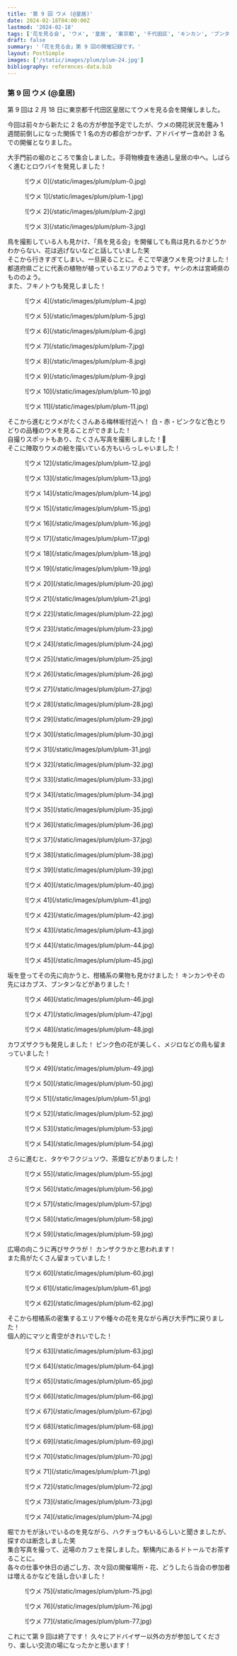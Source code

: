 ```yaml
---
title: '第 9 回 ウメ (@皇居)'
date: 2024-02-18T04:00:00Z
lastmod: '2024-02-18'
tags: ['花を見る会', 'ウメ', '皇居', '東京都', '千代田区', 'キンカン', 'ブンタン', 'カブス', '鳥', 'メジロ']
draft: false
summary: '「花を見る会」第 9 回の開催記録です。'
layout: PostSimple
images: ['/static/images/plum/plum-24.jpg']
bibliography: references-data.bib
---
```


### 第 9 回 ウメ (@皇居)

第 9 回は 2 月 18 日に東京都千代田区皇居にてウメを見る会を開催しました。

今回は前々から新たに 2 名の方が参加予定でしたが、ウメの開花状況を鑑み 1 週間前倒しになった関係で 1 名の方の都合がつかず、アドバイザー含め計 3 名での開催となりました。

大手門前の堀のところで集合しました。手荷物検査を通過し皇居の中へ。しばらく進むとロウバイを発見しました！

<div className="-mx-2 flex flex-wrap overflow-hidden xl:-mx-2">
  <figure className="my-1 w-full overflow-hidden px-2 xl:my-1 xl:w-1/2 xl:px-2">
    ![ウメ 0](/static/images/plum/plum-0.jpg)
  </figure>
  <figure className="my-1 w-full overflow-hidden px-2 xl:my-1 xl:w-1/2 xl:px-2">
    ![ウメ 1](/static/images/plum/plum-1.jpg)
  </figure>
  <figure className="my-1 w-full overflow-hidden px-2 xl:my-1 xl:w-1/2 xl:px-2">
    ![ウメ 2](/static/images/plum/plum-2.jpg)
  </figure>
  <figure className="my-1 w-full overflow-hidden px-2 xl:my-1 xl:w-1/2 xl:px-2">
    ![ウメ 3](/static/images/plum/plum-3.jpg)
  </figure>
</div>

鳥を撮影している人も見かけ、「鳥を見る会」を開催しても鳥は見れるかどうかわからない、花は逃げないなどと話していました笑 <br />
そこから行きすぎてしまい、一旦戻ることに。そこで早速ウメを見つけました！<br />
都道府県ごとに代表の植物が植っているエリアのようです。ヤシの木は宮崎県のもののよう。<br />
また、フキノトウも発見しました！

<div className="-mx-2 flex flex-wrap overflow-hidden xl:-mx-2">
  <figure className="my-1 w-full overflow-hidden px-2 xl:my-1 xl:w-1/2 xl:px-2">
    ![ウメ 4](/static/images/plum/plum-4.jpg)
  </figure>
  <figure className="my-1 w-full overflow-hidden px-2 xl:my-1 xl:w-1/2 xl:px-2">
    ![ウメ 5](/static/images/plum/plum-5.jpg)
  </figure>
  <figure className="my-1 w-full overflow-hidden px-2 xl:my-1 xl:w-1/2 xl:px-2">
    ![ウメ 6](/static/images/plum/plum-6.jpg)
  </figure>
  <figure className="my-1 w-full overflow-hidden px-2 xl:my-1 xl:w-1/2 xl:px-2">
    ![ウメ 7](/static/images/plum/plum-7.jpg)
  </figure>
  <figure className="my-1 w-full overflow-hidden px-2 xl:my-1 xl:w-1/2 xl:px-2">
    ![ウメ 8](/static/images/plum/plum-8.jpg)
  </figure>
  <figure className="my-1 w-full overflow-hidden px-2 xl:my-1 xl:w-1/2 xl:px-2">
    ![ウメ 9](/static/images/plum/plum-9.jpg)
  </figure>
  <figure className="my-1 w-full overflow-hidden px-2 xl:my-1 xl:w-1/2 xl:px-2">
    ![ウメ 10](/static/images/plum/plum-10.jpg)
  </figure>
  <figure className="my-1 w-full overflow-hidden px-2 xl:my-1 xl:w-1/2 xl:px-2">
    ![ウメ 11](/static/images/plum/plum-11.jpg)
  </figure>
</div>

そこから進むとウメがたくさんある梅林坂付近へ！ 白・赤・ピンクなど色とりどりの品種のウメを見ることができました！ <br />
自撮りスポットもあり、たくさん写真を撮影しました！📸 <br />
そこに陣取りウメの絵を描いている方もいらっしゃいました！

<div className="-mx-2 flex flex-wrap overflow-hidden xl:-mx-2">
  <figure className="my-1 w-full overflow-hidden px-2 xl:my-1 xl:w-1/2 xl:px-2">
    ![ウメ 12](/static/images/plum/plum-12.jpg)
  </figure>
  <figure className="my-1 w-full overflow-hidden px-2 xl:my-1 xl:w-1/2 xl:px-2">
    ![ウメ 13](/static/images/plum/plum-13.jpg)
  </figure>
  <figure className="my-1 w-full overflow-hidden px-2 xl:my-1 xl:w-1/2 xl:px-2">
    ![ウメ 14](/static/images/plum/plum-14.jpg)
  </figure>
  <figure className="my-1 w-full overflow-hidden px-2 xl:my-1 xl:w-1/2 xl:px-2">
    ![ウメ 15](/static/images/plum/plum-15.jpg)
  </figure>
  <figure className="my-1 w-full overflow-hidden px-2 xl:my-1 xl:w-1/2 xl:px-2">
    ![ウメ 16](/static/images/plum/plum-16.jpg)
  </figure>
  <figure className="my-1 w-full overflow-hidden px-2 xl:my-1 xl:w-1/2 xl:px-2">
    ![ウメ 17](/static/images/plum/plum-17.jpg)
  </figure>
  <figure className="my-1 w-full overflow-hidden px-2 xl:my-1 xl:w-1/2 xl:px-2">
    ![ウメ 18](/static/images/plum/plum-18.jpg)
  </figure>
  <figure className="my-1 w-full overflow-hidden px-2 xl:my-1 xl:w-1/2 xl:px-2">
    ![ウメ 19](/static/images/plum/plum-19.jpg)
  </figure>
  <figure className="my-1 w-full overflow-hidden px-2 xl:my-1 xl:w-1/2 xl:px-2">
    ![ウメ 20](/static/images/plum/plum-20.jpg)
  </figure>
  <figure className="my-1 w-full overflow-hidden px-2 xl:my-1 xl:w-1/2 xl:px-2">
    ![ウメ 21](/static/images/plum/plum-21.jpg)
  </figure>
  <figure className="my-1 w-full overflow-hidden px-2 xl:my-1 xl:w-1/2 xl:px-2">
    ![ウメ 22](/static/images/plum/plum-22.jpg)
  </figure>
  <figure className="my-1 w-full overflow-hidden px-2 xl:my-1 xl:w-1/2 xl:px-2">
    ![ウメ 23](/static/images/plum/plum-23.jpg)
  </figure>
  <figure className="my-1 w-full overflow-hidden px-2 xl:my-1 xl:w-1/2 xl:px-2">
    ![ウメ 24](/static/images/plum/plum-24.jpg)
  </figure>
  <figure className="my-1 w-full overflow-hidden px-2 xl:my-1 xl:w-1/2 xl:px-2">
    ![ウメ 25](/static/images/plum/plum-25.jpg)
  </figure>
  <figure className="my-1 w-full overflow-hidden px-2 xl:my-1 xl:w-1/2 xl:px-2">
    ![ウメ 26](/static/images/plum/plum-26.jpg)
  </figure>
  <figure className="my-1 w-full overflow-hidden px-2 xl:my-1 xl:w-1/2 xl:px-2">
    ![ウメ 27](/static/images/plum/plum-27.jpg)
  </figure>
  <figure className="my-1 w-full overflow-hidden px-2 xl:my-1 xl:w-1/2 xl:px-2">
    ![ウメ 28](/static/images/plum/plum-28.jpg)
  </figure>
  <figure className="my-1 w-full overflow-hidden px-2 xl:my-1 xl:w-1/2 xl:px-2">
    ![ウメ 29](/static/images/plum/plum-29.jpg)
  </figure>
  <figure className="my-1 w-full overflow-hidden px-2 xl:my-1 xl:w-1/2 xl:px-2">
    ![ウメ 30](/static/images/plum/plum-30.jpg)
  </figure>
  <figure className="my-1 w-full overflow-hidden px-2 xl:my-1 xl:w-1/2 xl:px-2">
    ![ウメ 31](/static/images/plum/plum-31.jpg)
  </figure>
  <figure className="my-1 w-full overflow-hidden px-2 xl:my-1 xl:w-1/2 xl:px-2">
    ![ウメ 32](/static/images/plum/plum-32.jpg)
  </figure>
  <figure className="my-1 w-full overflow-hidden px-2 xl:my-1 xl:w-1/2 xl:px-2">
    ![ウメ 33](/static/images/plum/plum-33.jpg)
  </figure>
  <figure className="my-1 w-full overflow-hidden px-2 xl:my-1 xl:w-1/2 xl:px-2">
    ![ウメ 34](/static/images/plum/plum-34.jpg)
  </figure>
  <figure className="my-1 w-full overflow-hidden px-2 xl:my-1 xl:w-1/2 xl:px-2">
    ![ウメ 35](/static/images/plum/plum-35.jpg)
  </figure>
  <figure className="my-1 w-full overflow-hidden px-2 xl:my-1 xl:w-1/2 xl:px-2">
    ![ウメ 36](/static/images/plum/plum-36.jpg)
  </figure>
  <figure className="my-1 w-full overflow-hidden px-2 xl:my-1 xl:w-1/2 xl:px-2">
    ![ウメ 37](/static/images/plum/plum-37.jpg)
  </figure>
  <figure className="my-1 w-full overflow-hidden px-2 xl:my-1 xl:w-1/2 xl:px-2">
    ![ウメ 38](/static/images/plum/plum-38.jpg)
  </figure>
  <figure className="my-1 w-full overflow-hidden px-2 xl:my-1 xl:w-1/2 xl:px-2">
    ![ウメ 39](/static/images/plum/plum-39.jpg)
  </figure>
  <figure className="my-1 w-full overflow-hidden px-2 xl:my-1 xl:w-1/2 xl:px-2">
    ![ウメ 40](/static/images/plum/plum-40.jpg)
  </figure>
  <figure className="my-1 w-full overflow-hidden px-2 xl:my-1 xl:w-1/2 xl:px-2">
    ![ウメ 41](/static/images/plum/plum-41.jpg)
  </figure>
  <figure className="my-1 w-full overflow-hidden px-2 xl:my-1 xl:w-1/2 xl:px-2">
    ![ウメ 42](/static/images/plum/plum-42.jpg)
  </figure>
  <figure className="my-1 w-full overflow-hidden px-2 xl:my-1 xl:w-1/2 xl:px-2">
    ![ウメ 43](/static/images/plum/plum-43.jpg)
  </figure>
  <figure className="my-1 w-full overflow-hidden px-2 xl:my-1 xl:w-1/2 xl:px-2">
    ![ウメ 44](/static/images/plum/plum-44.jpg)
  </figure>
  <figure className="my-1 w-full overflow-hidden px-2 xl:my-1 xl:w-1/2 xl:px-2">
    ![ウメ 45](/static/images/plum/plum-45.jpg)
  </figure>
</div>

坂を登ってその先に向かうと、柑橘系の果物も見かけました！ キンカンやその先にはカブス、ブンタンなどがありました！

<div className="-mx-2 flex flex-wrap overflow-hidden xl:-mx-2">
  <figure className="my-1 w-full overflow-hidden px-2 xl:my-1 xl:w-1/2 xl:px-2">
    ![ウメ 46](/static/images/plum/plum-46.jpg)
  </figure>
  <figure className="my-1 w-full overflow-hidden px-2 xl:my-1 xl:w-1/2 xl:px-2">
    ![ウメ 47](/static/images/plum/plum-47.jpg)
  </figure>
  <figure className="my-1 w-full overflow-hidden px-2 xl:my-1 xl:w-1/2 xl:px-2">
    ![ウメ 48](/static/images/plum/plum-48.jpg)
  </figure>
</div>

カワズザクラも発見しました！ ピンク色の花が美しく、メジロなどの鳥も留まっていました！

<div className="-mx-2 flex flex-wrap overflow-hidden xl:-mx-2">
    <figure className="my-1 w-full overflow-hidden px-2 xl:my-1 xl:w-1/2 xl:px-2">
        ![ウメ 49](/static/images/plum/plum-49.jpg)
    </figure>
    <figure className="my-1 w-full overflow-hidden px-2 xl:my-1 xl:w-1/2 xl:px-2">
        ![ウメ 50](/static/images/plum/plum-50.jpg)
    </figure>
    <figure className="my-1 w-full overflow-hidden px-2 xl:my-1 xl:w-1/2 xl:px-2">
        ![ウメ 51](/static/images/plum/plum-51.jpg)
    </figure>
    <figure className="my-1 w-full overflow-hidden px-2 xl:my-1 xl:w-1/2 xl:px-2">
        ![ウメ 52](/static/images/plum/plum-52.jpg)
    </figure>
    <figure className="my-1 w-full overflow-hidden px-2 xl:my-1 xl:w-1/2 xl:px-2">
        ![ウメ 53](/static/images/plum/plum-53.jpg)
    </figure>
    <figure className="my-1 w-full overflow-hidden px-2 xl:my-1 xl:w-1/2 xl:px-2">
        ![ウメ 54](/static/images/plum/plum-54.jpg)
    </figure>
</div>

さらに進むと、タケやフクジュソウ、茶畑などがありました！

<div className="-mx-2 flex flex-wrap overflow-hidden xl:-mx-2">
  <figure className="my-1 w-full overflow-hidden px-2 xl:my-1 xl:w-1/2 xl:px-2">
    ![ウメ 55](/static/images/plum/plum-55.jpg)
  </figure>
  <figure className="my-1 w-full overflow-hidden px-2 xl:my-1 xl:w-1/2 xl:px-2">
    ![ウメ 56](/static/images/plum/plum-56.jpg)
  </figure>
  <figure className="my-1 w-full overflow-hidden px-2 xl:my-1 xl:w-1/2 xl:px-2">
    ![ウメ 57](/static/images/plum/plum-57.jpg)
  </figure>
  <figure className="my-1 w-full overflow-hidden px-2 xl:my-1 xl:w-1/2 xl:px-2">
    ![ウメ 58](/static/images/plum/plum-58.jpg)
  </figure>
  <figure className="my-1 w-full overflow-hidden px-2 xl:my-1 xl:w-1/2 xl:px-2">
    ![ウメ 59](/static/images/plum/plum-59.jpg)
  </figure>
</div>

広場の向こうに再びサクラが！ カンザクラかと思われます！ <br />
また鳥がたくさん留まっていました！

<div className="-mx-2 flex flex-wrap overflow-hidden xl:-mx-2">
  <figure className="my-1 w-full overflow-hidden px-2 xl:my-1 xl:w-1/2 xl:px-2">
    ![ウメ 60](/static/images/plum/plum-60.jpg)
  </figure>
  <figure className="my-1 w-full overflow-hidden px-2 xl:my-1 xl:w-1/2 xl:px-2">
    ![ウメ 61](/static/images/plum/plum-61.jpg)
  </figure>
  <figure className="my-1 w-full overflow-hidden px-2 xl:my-1 xl:w-1/2 xl:px-2">
    ![ウメ 62](/static/images/plum/plum-62.jpg)
  </figure>
</div>

そこから柑橘系の密集するエリアや種々の花を見ながら再び大手門に戻りました！ <br />
個人的にマツと青空がきれいでした！

<div className="-mx-2 flex flex-wrap overflow-hidden xl:-mx-2">
  <figure className="my-1 w-full overflow-hidden px-2 xl:my-1 xl:w-1/2 xl:px-2">
    ![ウメ 63](/static/images/plum/plum-63.jpg)
  </figure>
  <figure className="my-1 w-full overflow-hidden px-2 xl:my-1 xl:w-1/2 xl:px-2">
    ![ウメ 64](/static/images/plum/plum-64.jpg)
  </figure>
  <figure className="my-1 w-full overflow-hidden px-2 xl:my-1 xl:w-1/2 xl:px-2">
    ![ウメ 65](/static/images/plum/plum-65.jpg)
  </figure>
  <figure className="my-1 w-full overflow-hidden px-2 xl:my-1 xl:w-1/2 xl:px-2">
    ![ウメ 66](/static/images/plum/plum-66.jpg)
  </figure>
  <figure className="my-1 w-full overflow-hidden px-2 xl:my-1 xl:w-1/2 xl:px-2">
    ![ウメ 67](/static/images/plum/plum-67.jpg)
  </figure>
  <figure className="my-1 w-full overflow-hidden px-2 xl:my-1 xl:w-1/2 xl:px-2">
    ![ウメ 68](/static/images/plum/plum-68.jpg)
  </figure>
  <figure className="my-1 w-full overflow-hidden px-2 xl:my-1 xl:w-1/2 xl:px-2">
    ![ウメ 69](/static/images/plum/plum-69.jpg)
  </figure>
  <figure className="my-1 w-full overflow-hidden px-2 xl:my-1 xl:w-1/2 xl:px-2">
    ![ウメ 70](/static/images/plum/plum-70.jpg)
  </figure>
  <figure className="my-1 w-full overflow-hidden px-2 xl:my-1 xl:w-1/2 xl:px-2">
    ![ウメ 71](/static/images/plum/plum-71.jpg)
  </figure>
  <figure className="my-1 w-full overflow-hidden px-2 xl:my-1 xl:w-1/2 xl:px-2">
    ![ウメ 72](/static/images/plum/plum-72.jpg)
  </figure>
  <figure className="my-1 w-full overflow-hidden px-2 xl:my-1 xl:w-1/2 xl:px-2">
    ![ウメ 73](/static/images/plum/plum-73.jpg)
  </figure>
  <figure className="my-1 w-full overflow-hidden px-2 xl:my-1 xl:w-1/2 xl:px-2">
    ![ウメ 74](/static/images/plum/plum-74.jpg)
  </figure>
</div>

堀でカモが泳いでいるのを見ながら、ハクチョウもいるらしいと聞きましたが、探すのは断念しました笑 <br />
集合写真を撮って、近場のカフェを探しました。駅構内にあるドトールでお茶することに。<br />
各々の仕事や休日の過ごし方、次々回の開催場所・花、どうしたら当会の参加者は増えるかなどを話し合いました！

<div className="-mx-2 flex flex-wrap overflow-hidden xl:-mx-2">
  <figure className="my-1 w-full overflow-hidden px-2 xl:my-1 xl:w-1/2 xl:px-2">
    ![ウメ 75](/static/images/plum/plum-75.jpg)
  </figure>
  <figure className="my-1 w-full overflow-hidden px-2 xl:my-1 xl:w-1/2 xl:px-2">
    ![ウメ 76](/static/images/plum/plum-76.jpg)
  </figure>
  <figure className="my-1 w-full overflow-hidden px-2 xl:my-1 xl:w-1/2 xl:px-2">
    ![ウメ 77](/static/images/plum/plum-77.jpg)
  </figure>
</div>

これにて第 9 回は終了です！ 久々にアドバイザー以外の方が参加してくださり、楽しい交流の場になったかと思います！